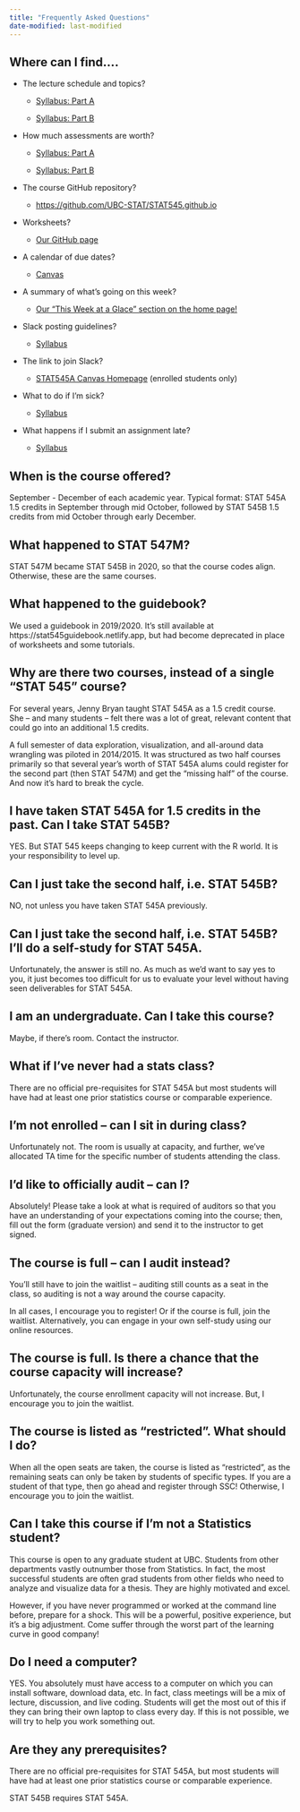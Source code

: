 ```yaml
---
title: "Frequently Asked Questions"
date-modified: last-modified
---
```


## Where can I find....

-   The lecture schedule and topics?

    -   [Syllabus: Part A](../webpages/syllabus/syllabusA.qmd#schedule-of-topics)

    -   [Syllabus: Part B](../webpages/syllabus/syllabusB.qmd#schedule-of-topics)

-   How much assessments are worth?

    -   [Syllabus: Part A](../webpages/syllabus/syllabusA.qmd#assessments)

    -   [Syllabus: Part B](../webpages/syllabus/syllabusB.qmd#assessments)

-   The course GitHub repository?

    -   <https://github.com/UBC-STAT/STAT545.github.io>

-   Worksheets?

    -   [Our GitHub page](https://github.com/UBC-STAT/STAT545.github.io/tree/main/content/worksheets_student)

-   A calendar of due dates?

    -   [Canvas](https://canvas.ubc.ca/calendar)

-   A summary of what's going on this week?

    -   [Our "This Week at a Glace" section on the home page!](../index.qmd)

-   Slack posting guidelines?

    -   [Syllabus](../webpages/syllabus/syllabusA.qmd#course-communications)

-   The link to join Slack?

    -   [STAT545A Canvas Homepage](https://canvas.ubc.ca/courses/169555) (enrolled students only)

-   What to do if I'm sick?

    -   [Syllabus](../webpages/syllabus/syllabusA.qmd#your-personal-health)

-   What happens if I submit an assignment late?

    -   [Syllabus](../webpages/syllabus/syllabusA.qmd#late-policies)

## When is the course offered?

September - December of each academic year. Typical format: STAT 545A 1.5 credits in September through mid October, followed by STAT 545B 1.5 credits from mid October through early December.

## What happened to STAT 547M?

STAT 547M became STAT 545B in 2020, so that the course codes align. Otherwise, these are the same courses.

## What happened to the guidebook?

We used a guidebook in 2019/2020. It’s still available at https://stat545guidebook.netlify.app, but had become deprecated in place of worksheets and some tutorials.

## Why are there two courses, instead of a single “STAT 545” course?

For several years, Jenny Bryan taught STAT 545A as a 1.5 credit course. She – and many students – felt there was a lot of great, relevant content that could go into an additional 1.5 credits.

A full semester of data exploration, visualization, and all-around data wrangling was piloted in 2014/2015. It was structured as two half courses primarily so that several year’s worth of STAT 545A alums could register for the second part (then STAT 547M) and get the “missing half” of the course. And now it’s hard to break the cycle.

## I have taken STAT 545A for 1.5 credits in the past. Can I take STAT 545B?

YES. But STAT 545 keeps changing to keep current with the R world. It is your responsibility to level up.

## Can I just take the second half, i.e. STAT 545B?

NO, not unless you have taken STAT 545A previously.

## Can I just take the second half, i.e. STAT 545B? I’ll do a self-study for STAT 545A.

Unfortunately, the answer is still no. As much as we’d want to say yes to you, it just becomes too difficult for us to evaluate your level without having seen deliverables for STAT 545A.

## I am an undergraduate. Can I take this course?

Maybe, if there’s room. Contact the instructor.

## What if I’ve never had a stats class?

There are no official pre-requisites for STAT 545A but most students will have had at least one prior statistics course or comparable experience.

## I'm not enrolled – can I sit in during class?

Unfortunately not. The room is usually at capacity, and further, we’ve allocated TA time for the specific number of students attending the class.

## I’d like to officially audit – can I?

Absolutely! Please take a look at what is required of auditors so that you have an understanding of your expectations coming into the course; then, fill out the form (graduate version) and send it to the instructor to get signed.

## The course is full – can I audit instead?

You’ll still have to join the waitlist – auditing still counts as a seat in the class, so auditing is not a way around the course capacity.

In all cases, I encourage you to register! Or if the course is full, join the waitlist. Alternatively, you can engage in your own self-study using our online resources.

## The course is full. Is there a chance that the course capacity will increase?

Unfortunately, the course enrollment capacity will not increase. But, I encourage you to join the waitlist.

## The course is listed as “restricted”. What should I do?

When all the open seats are taken, the course is listed as “restricted”, as the remaining seats can only be taken by students of specific types. If you are a student of that type, then go ahead and register through SSC! Otherwise, I encourage you to join the waitlist.

## Can I take this course if I'm not a Statistics student?

This course is open to any graduate student at UBC. Students from other departments vastly outnumber those from Statistics. In fact, the most successful students are often grad students from other fields who need to analyze and visualize data for a thesis. They are highly motivated and excel.

However, if you have never programmed or worked at the command line before, prepare for a shock. This will be a powerful, positive experience, but it’s a big adjustment. Come suffer through the worst part of the learning curve in good company!

## Do I need a computer?

YES. You absolutely must have access to a computer on which you can install software, download data, etc. In fact, class meetings will be a mix of lecture, discussion, and live coding. Students will get the most out of this if they can bring their own laptop to class every day. If this is not possible, we will try to help you work something out.

## Are they any prerequisites?

There are no official pre-requisites for STAT 545A, but most students will have had at least one prior statistics course or comparable experience.

STAT 545B requires STAT 545A.
